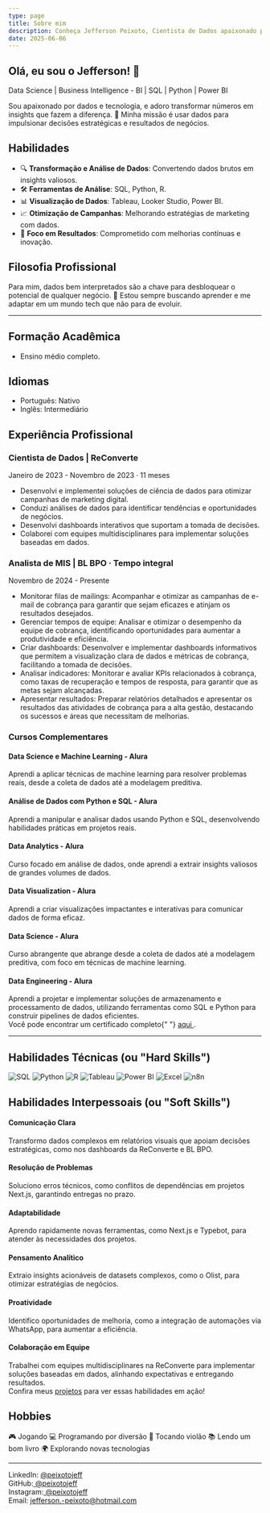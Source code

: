 ```yaml
---
type: page
title: Sobre mim
description: Conheça Jefferson Peixoto, Cientista de Dados apaixonado por transformar dados em insights valiosos.
date: 2025-06-06
---
```


## Olá, eu sou o Jefferson! 👋
<div className="text-center md:text-left mb-6">
  <p className="text-xl font-semibold text-gray-800 dark:text-gray-200">
    Data Science | Business Intelligence - BI | SQL | Python | Power BI
  </p>
  <div className="mt-2 text-gray-600 dark:text-gray-400">
    Sou apaixonado por dados e tecnologia, e adoro transformar números em insights que fazem a diferença. 🚀 Minha missão é usar dados para impulsionar decisões estratégicas e resultados de negócios.
  </div>
</div>

## Habilidades

- 🔍 **Transformação e Análise de Dados**: Convertendo dados brutos em insights valiosos.
- 🛠️ **Ferramentas de Análise**: SQL, Python, R.
- 📊 **Visualização de Dados**: Tableau, Looker Studio, Power BI.
- 📈 **Otimização de Campanhas**: Melhorando estratégias de marketing com dados.
- 🎯 **Foco em Resultados**: Comprometido com melhorias contínuas e inovação.

## Filosofia Profissional

<div className="bg-gray-100 dark:bg-gray-800 p-6 rounded-lg shadow-md">
  <div className="text-gray-700 dark:text-gray-300">
    Para mim, dados bem interpretados são a chave para desbloquear o potencial de qualquer negócio. 🔑 Estou sempre buscando aprender e me adaptar em um mundo tech que não para de evoluir.
  </div>
</div>

---

## Formação Acadêmica
- Ensino médio completo.

## Idiomas
- Português: Nativo
- Inglês: Intermediário

## Experiência Profissional

<div className="space-y-6">
  <div className="bg-white dark:bg-gray-900 p-6 rounded-lg shadow-md hover:shadow-lg transition-shadow duration-300">
    <h3 className="text-xl font-bold text-gray-800 dark:text-gray-200">Cientista de Dados | ReConverte</h3>
    <p className="text-sm text-gray-500 dark:text-gray-400">Janeiro de 2023 - Novembro de 2023 · 11 meses</p>
    <ul className="mt-3 list-disc list-inside text-gray-700 dark:text-gray-300">
      <li>Desenvolvi e implementei soluções de ciência de dados para otimizar campanhas de marketing digital.</li>
      <li>Conduzi análises de dados para identificar tendências e oportunidades de negócios.</li>
      <li>Desenvolvi dashboards interativos que suportam a tomada de decisões.</li>
      <li>Colaborei com equipes multidisciplinares para implementar soluções baseadas em dados.</li>
    </ul>
  </div>

  <div className="bg-white dark:bg-gray-900 p-6 rounded-lg shadow-md hover:shadow-lg transition-shadow duration-300">
    <h3 className="text-xl font-bold text-gray-800 dark:text-gray-200">Analista de MIS | BL BPO · Tempo integral</h3>
    <p className="text-sm text-gray-500 dark:text-gray-400">Novembro de 2024 - Presente</p>
    <ul className="mt-3 list-disc list-inside text-gray-700 dark:text-gray-300">
      <li>Monitorar filas de mailings: Acompanhar e otimizar as campanhas de e-mail de cobrança para garantir que sejam eficazes e atinjam os resultados desejados.</li>
      <li>Gerenciar tempos de equipe: Analisar e otimizar o desempenho da equipe de cobrança, identificando oportunidades para aumentar a produtividade e eficiência.</li>
      <li>Criar dashboards: Desenvolver e implementar dashboards informativos que permitem a visualização clara de dados e métricas de cobrança, facilitando a tomada de decisões.</li>
      <li>Analisar indicadores: Monitorar e avaliar KPIs relacionados à cobrança, como taxas de recuperação e tempos de resposta, para garantir que as metas sejam alcançadas.</li>
      <li>Apresentar resultados: Preparar relatórios detalhados e apresentar os resultados das atividades de cobrança para a alta gestão, destacando os sucessos e áreas que necessitam de melhorias.</li>
    </ul>
  </div>
</div>

### Cursos Complementares
<div className="grid grid-cols-1 md:grid-cols-2 gap-4 mt-4">
  <div className="bg-gray-100 dark:bg-gray-800 p-4 rounded-lg">
    <h4 className="font-semibold text-gray-800 dark:text-gray-200">Data Science e Machine Learning - Alura</h4>
    <div className="text-gray-600 dark:text-gray-400">Aprendi a aplicar técnicas de machine learning para resolver problemas reais, desde a coleta de dados até a modelagem preditiva.</div>
  </div>
  <div className="bg-gray-100 dark:bg-gray-800 p-4 rounded-lg">
    <h4 className="font-semibold text-gray-800 dark:text-gray-200">Análise de Dados com Python e SQL - Alura</h4>
    <div className="text-gray-600 dark:text-gray-400">Aprendi a manipular e analisar dados usando Python e SQL, desenvolvendo habilidades práticas em projetos reais.</div>
  </div>
  <div className="bg-gray-100 dark:bg-gray-800 p-4 rounded-lg">
    <h4 className="font-semibold text-gray-800 dark:text-gray-200">Data Analytics - Alura</h4>
    <div className="text-gray-600 dark:text-gray-400">Curso focado em análise de dados, onde aprendi a extrair insights valiosos de grandes volumes de dados.</div>
  </div>
  <div className="bg-gray-100 dark:bg-gray-800 p-4 rounded-lg">
    <h4 className="font-semibold text-gray-800 dark:text-gray-200">Data Visualization - Alura</h4>
    <div className="text-gray-600 dark:text-gray-400">Aprendi a criar visualizações impactantes e interativas para comunicar dados de forma eficaz.</div>
  </div>
  <div className="bg-gray-100 dark:bg-gray-800 p-4 rounded-lg">
    <h4 className="font-semibold text-gray-800 dark:text-gray-200">Data Science - Alura</h4>
    <div className="text-gray-600 dark:text-gray-400">Curso abrangente que abrange desde a coleta de dados até a modelagem preditiva, com foco em técnicas de machine learning.</div>
  </div>
  <div className="bg-gray-100 dark:bg-gray-800 p-4 rounded-lg">
    <h4 className="font-semibold text-gray-800 dark:text-gray-200">Data Engineering - Alura</h4>
    <div className="text-gray-600 dark:text-gray-400">Aprendi a projetar e implementar soluções de armazenamento e processamento de dados, utilizando ferramentas como SQL e Python para construir pipelines de dados eficientes.</div>
  </div>
</div>

<div className="mt-4">
  <div className="text-gray-700 dark:text-gray-300">
    Você pode encontrar um certificado completo{" "}
    <a
      href="https://cursos.alura.com.br/user/jefferson--peixoto/fullCertificate/7d79ee7c787e72971e1ac88fbf1cd91c"
      className="text-blue-500 hover:underline"
    > aqui
    </a>.
  </div>
</div>

---

## Habilidades Técnicas (ou "Hard Skills")

<div style={{ display: "flex", flexWrap: "wrap", gap: "12px", alignItems: "center", margin: "12px 0" }}>
  <img src="https://img.shields.io/badge/SQL-4479A1?style=for-the-badge&logo=postgresql&logoColor=white" alt="SQL" />
  <img src="https://img.shields.io/badge/Python-3776AB?style=for-the-badge&logo=python&logoColor=white" alt="Python" />
  <img src="https://img.shields.io/badge/R-276DC3?style=for-the-badge&logo=r&logoColor=white" alt="R" />
  <img src="https://img.shields.io/badge/Tableau-E97627?style=for-the-badge&logo=tableau&logoColor=white" alt="Tableau" />
  <img src="https://img.shields.io/badge/Power%20BI-F2C811?style=for-the-badge&logo=powerbi&logoColor=black" alt="Power BI" />
  <img src="https://img.shields.io/badge/Excel-217346?style=for-the-badge&logo=microsoft-excel&logoColor=white" alt="Excel" />
  <img src="https://img.shields.io/badge/n8n-4285F4?style=for-the-badge&logo=n8n&logoColor=white" alt="n8n" />
</div>

## Habilidades Interpessoais (ou "Soft Skills")

<div className="grid grid-cols-1 md:grid-cols-2 lg:grid-cols-3 gap-4 p-4">
  <div className="bg-blue-50 dark:bg-blue-900 p-4 rounded-lg shadow-sm hover:bg-blue-100 dark:hover:bg-blue-800 transition-colors duration-200">
    <h4 className="font-semibold text-blue-700 dark:text-blue-300">Comunicação Clara</h4>
    <div className="text-gray-600 dark:text-gray-400">Transformo dados complexos em relatórios visuais que apoiam decisões estratégicas, como nos dashboards da ReConverte e BL BPO.</div>
  </div>
  <div className="bg-blue-50 dark:bg-blue-900 p-4 rounded-lg shadow-sm hover:bg-blue-100 dark:hover:bg-blue-800 transition-colors duration-200">
    <h4 className="font-semibold text-blue-700 dark:text-blue-300">Resolução de Problemas</h4>
    <div className="text-gray-600 dark:text-gray-400">Soluciono erros técnicos, como conflitos de dependências em projetos Next.js, garantindo entregas no prazo.</div>
  </div>
  <div className="bg-blue-50 dark:bg-blue-900 p-4 rounded-lg shadow-sm hover:bg-blue-100 dark:hover:bg-blue-800 transition-colors duration-200">
    <h4 className="font-semibold text-blue-700 dark:text-blue-300">Adaptabilidade</h4>
    <div className="text-gray-600 dark:text-gray-400">Aprendo rapidamente novas ferramentas, como Next.js e Typebot, para atender às necessidades dos projetos.</div>
  </div>
  <div className="bg-blue-50 dark:bg-blue-900 p-4 rounded-lg shadow-sm hover:bg-blue-100 dark:hover:bg-blue-800 transition-colors duration-200">
    <h4 className="font-semibold text-blue-700 dark:text-blue-300">Pensamento Analítico</h4>
    <div className="text-gray-600 dark:text-gray-400">Extraio insights acionáveis de datasets complexos, como o Olist, para otimizar estratégias de negócios.</div>
  </div>
  <div className="bg-blue-50 dark:bg-blue-900 p-4 rounded-lg shadow-sm hover:bg-blue-100 dark:hover:bg-blue-800 transition-colors duration-200">
    <h4 className="font-semibold text-blue-700 dark:text-blue-300">Proatividade</h4>
    <div className="text-gray-600 dark:text-gray-400">Identifico oportunidades de melhoria, como a integração de automações via WhatsApp, para aumentar a eficiência.</div>
  </div>
  <div className="bg-blue-50 dark:bg-blue-900 p-4 rounded-lg shadow-sm hover:bg-blue-100 dark:hover:bg-blue-800 transition-colors duration-200">
    <h4 className="font-semibold text-blue-700 dark:text-blue-300">Colaboração em Equipe</h4>
    <div className="text-gray-600 dark:text-gray-400">Trabalhei com equipes multidisciplinares na ReConverte para implementar soluções baseadas em dados, alinhando expectativas e entregando resultados.</div>
  </div>
</div>

<div className="mt-4 text-center">
  <div className="text-gray-700 dark:text-gray-300">
    Confira meus <a href="/projects" className="text-blue-500 hover:underline">projetos</a> para ver essas habilidades em ação!
  </div>
</div>

## Hobbies

<div className="flex flex-wrap justify-center gap-4 p-4 bg-gray-50 dark:bg-gray-800 rounded-lg">
  <span className="flex items-center gap-2 text-gray-700 dark:text-gray-300">
    🎮 Jogando
  </span>
  <span className="flex items-center gap-2 text-gray-700 dark:text-gray-300">
    💻 Programando por diversão
  </span>
  <span className="flex items-center gap-2 text-gray-700 dark:text-gray-300">
    🎸 Tocando violão
  </span>
  <span className="flex items-center gap-2 text-gray-700 dark:text-gray-300">
    📚 Lendo um bom livro
  </span>
  <span className="flex items-center gap-2 text-gray-700 dark:text-gray-300">
    🌍 Explorando novas tecnologias
  </span>
</div>

---

<div className="flex flex-col md:flex-row justify-center gap-4 mt-6">
  <div>
    LinkedIn: <a href="https://www.linkedin.com/in/peixotojeff" className="text-blue-500 hover:underline">@peixotojeff</a>
  </div>
  <div>
    GitHub:<a href="https://github.com/peixotojeff" className="text-blue-500 hover:underline"> @peixotojeff</a>
  </div>
  <div>
    Instagram:<a href="https://instagram.com/peixotojeff_" className="text-blue-500 hover:underline"> @peixotojeff</a>
  </div>
  <div>
    Email: <a href="mailto:jefferson.-peixoto@hotmail.com" className="text-blue-500 hover:underline">jefferson.-peixoto@hotmail.com</a>
  </div>
</div>